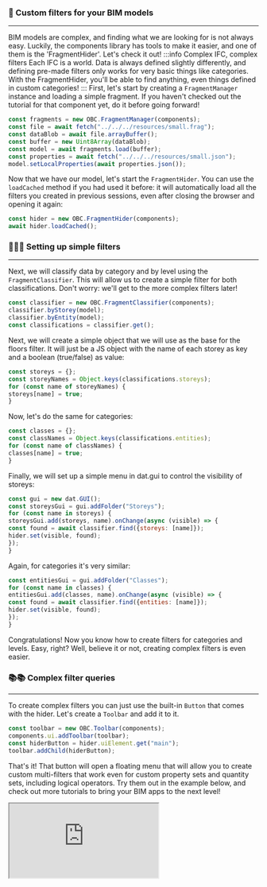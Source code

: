 ### 🔎 Custom filters for your BIM models
___
BIM models are complex, and finding what we are looking for is not
always easy. Luckily, the components library has tools to make
it easier, and one of them is the 'FragmentHider'. Let's
check it out!
:::info Complex IFC, complex filters
Each IFC is a world. Data is always defined slightly differently,
and defining pre-made filters only works for very basic things
like categories. With the FragmentHider, you'll be able to find
anything, even things defined in custom categories!
:::
First, let's start by creating a `FragmentManager` instance and
loading a simple fragment. If you haven't checked out the tutorial
for that component yet, do it before going forward!

```js
const fragments = new OBC.FragmentManager(components);
const file = await fetch("../../../resources/small.frag");
const dataBlob = await file.arrayBuffer();
const buffer = new Uint8Array(dataBlob);
const model = await fragments.load(buffer);
const properties = await fetch("../../../resources/small.json");
model.setLocalProperties(await properties.json());
```
Now that we have our model, let's start the `FragmentHider`. You
can use the `loadCached` method if you had used it before: it will
automatically load all the filters you created in previous sessions,
even after closing the browser and opening it again:

```js
const hider = new OBC.FragmentHider(components);
await hider.loadCached();
```
### 📕📗📘 Setting up simple filters
___
Next, we will classify data by category and by level using the
`FragmentClassifier`. This will allow us to create a simple
filter for both classifications. Don't worry: we'll get to
the more complex filters later!

```js
const classifier = new OBC.FragmentClassifier(components);
classifier.byStorey(model);
classifier.byEntity(model);
const classifications = classifier.get();
```
Next, we will create a simple object that we will use as the
base for the floors filter. It will just be a JS object with
the name of each storey as key and a boolean (true/false) as
value:

```js
const storeys = {};
const storeyNames = Object.keys(classifications.storeys);
for (const name of storeyNames) {
storeys[name] = true;
}
```
Now, let's do the same for categories:

```js
const classes = {};
const classNames = Object.keys(classifications.entities);
for (const name of classNames) {
classes[name] = true;
}
```
Finally, we will set up a simple menu in dat.gui to control
the visibility of storeys:

```js
const gui = new dat.GUI();
const storeysGui = gui.addFolder("Storeys");
for (const name in storeys) {
storeysGui.add(storeys, name).onChange(async (visible) => {
const found = await classifier.find({storeys: [name]});
hider.set(visible, found);
});
}
```
Again, for categories it's very similar:

```js
const entitiesGui = gui.addFolder("Classes");
for (const name in classes) {
entitiesGui.add(classes, name).onChange(async (visible) => {
const found = await classifier.find({entities: [name]});
hider.set(visible, found);
});
}
```
Congratulations! Now you know how to create filters for categories
and levels. Easy, right? Well, believe it or not, creating
complex filters is even easier.
### 📚📚 Complex filter queries
___
To create complex filters you can just use the built-in `Button`
that comes with the hider. Let's create a `Toolbar` and add it
to it.

```js
const toolbar = new OBC.Toolbar(components);
components.ui.addToolbar(toolbar);
const hiderButton = hider.uiElement.get("main");
toolbar.addChild(hiderButton);
```
That's it! That button will open a floating menu that will allow
you to create custom multi-filters that work even for custom
property sets and quantity sets, including logical operators.
Try them out in the example below, and check out more tutorials
to bring your BIM apps to the next level!


  <iframe src="https://thatopen.github.io/engine_components/src/fragments/FragmentHider/index.html"></iframe>

  